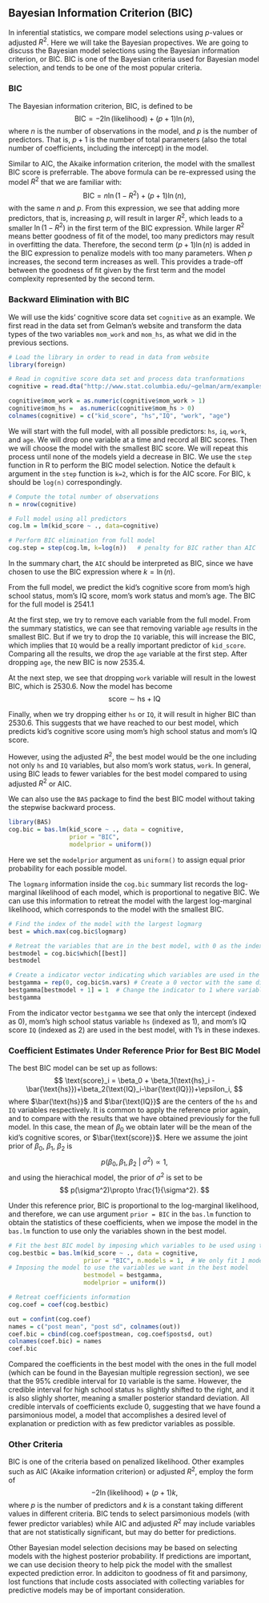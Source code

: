 ## Bayesian Information Criterion (BIC)

In inferential statistics, we compare model selections using $p$-values or adjusted $R^2$. Here we will take the Bayesian propectives. We are going to discuss the Bayesian model selections using the Bayesian information criterion, or BIC. BIC is one of the Bayesian criteria used for Bayesian model selection, and tends to be one of the most popular criteria. 


### BIC

The Bayesian information criterion, BIC, is defined to be
$$ \text{BIC} = -2\ln(\text{likelihood}) + (p+1)\ln(n), $$
where $n$ is the number of observations in the model, and $p$ is the number of predictors. That is, $p+1$ is the number of total parameters (also the total number of coefficients, including the intercept) in the model.

Similar to AIC, the Akaike information criterion, the model with the smallest BIC score is preferrable. The above formula can be re-expressed using the model $R^2$ that we are familiar with:
$$ \text{BIC} = n\ln(1-R^2)+(p+1)\ln(n), $$
with the same $n$ and $p$. From this expression, we see that adding more predictors, that is, increasing $p$, will result in larger $R^2$, which leads to a smaller $\ln(1-R^2)$ in the first term of the BIC expression. While larger $R^2$ means better goodness of fit of the model, too many predictors may result in overfitting the data. Therefore, the second term $(p+1)\ln(n)$ is added in the BIC expression to penalize models with too many parameters. When $p$ increases, the second term increases as well. This provides a trade-off between the goodness of fit given by the first term and the model complexity represented by the second term.

### Backward Elimination with BIC

We will use the kids' cognitive score data set `cognitive` as an example. We first read in the data set from Gelman's website and transform the data types of the two variables `mom_work` and `mom_hs`, as what we did in the previous sections.

```r
# Load the library in order to read in data from website
library(foreign)    

# Read in cognitive score data set and process data tranformations
cognitive = read.dta("http://www.stat.columbia.edu/~gelman/arm/examples/child.iq/kidiq.dta")

cognitive$mom_work = as.numeric(cognitive$mom_work > 1)
cognitive$mom_hs =  as.numeric(cognitive$mom_hs > 0)
colnames(cognitive) = c("kid_score", "hs","IQ", "work", "age")
```

We will start with the full model, with all possible predictors: `hs`, `iq`, `work`, and `age`. We will drop one variable at a time and record all BIC scores. Then we will choose the model with the smallest BIC score. We will repeat this process until none of the models yield a decrease in BIC. We use the `step` function in R to perform the BIC model selection. Notice the default `k` argument in the `step` function is `k=2`, which is for the AIC score. For BIC, `k` should be `log(n)` correspondingly.

```r
# Compute the total number of observations
n = nrow(cognitive)

# Full model using all predictors
cog.lm = lm(kid_score ~ ., data=cognitive)

# Perform BIC elimination from full model
cog.step = step(cog.lm, k=log(n))   # penalty for BIC rather than AIC
```

In the summary chart, the `AIC` should be interpreted as BIC, since we have chosen to use the BIC expression where $k=\ln(n)$.

From the full model, we predict the kid's cognitive score from mom's high school status, mom's IQ score, mom's work status and mom's age. The BIC for the full model is 2541.1 <!--(from the row starting with `<none>`).-->

At the first step, we try to remove each variable from the full model. From the summary statistics, we can see that removing variable `age` results in the smallest BIC. But if we try to drop the `IQ` variable, this will increase the BIC, which implies that `IQ` would be a really important predictor of `kid_score`. Comparing all the results, we drop the `age` variable at the first step. After dropping `age`, the new BIC is now 2535.4.

At the next step, we see that dropping `work` variable will result in the lowest BIC, which is 2530.6. Now the model has become
$$ \text{score} \sim \text{hs} + \text{IQ} $$

Finally, when we try dropping either `hs` or `IQ`, it will result in higher BIC than 2530.6. This suggests that we have reached to our best model, which predicts kid's cognitive score using mom's high school status and mom's IQ score. 

However, using the adjusted $R^2$, the best model would be the one including not only `hs` and `IQ` variables, but also mom's work status, `work`. In general, using BIC leads to fewer variables for the best model compared to using adjusted $R^2$ or AIC.

We can also use the `BAS` package to find the best BIC model without taking the stepwise backward process.
```r
library(BAS)
cog.bic = bas.lm(kid_score ~ ., data = cognitive,
                 prior = "BIC",
                 modelprior = uniform())
```
Here we set the `modelprior` argument as `uniform()` to assign equal prior probability for each possible model.

The `logmarg` information inside the `cog.bic` summary list records the log-marginal likelihood of each model, which is proportional to negative BIC. We can use this information to retreat the model with the largest log-marginal likelihood, which corresponds to the model with the smallest BIC. 

```r
# Find the index of the model with the largest logmarg
best = which.max(cog.bic$logmarg)

# Retreat the variables that are in the best model, with 0 as the index of the intercept
bestmodel = cog.bic$which[[best]]
bestmodel

# Create a indicator vector indicating which variables are used in the best model
bestgamma = rep(0, cog.bic$n.vars) # Create a 0 vector with the same dimension of the number of variables in the full model
bestgamma[bestmodel + 1] = 1  # Change the indicator to 1 where variables are used
bestgamma
```

From the indicator vector `bestgamma` we see that only the intercept (indexed as 0), mom's high school status variable `hs` (indexed as 1), and mom's IQ score `IQ` (indexed as 2) are used in the best model, with 1's in these indexes.


### Coefficient Estimates Under Reference Prior for Best BIC Model

The best BIC model can be set up as follows:
$$ \text{score}_i = \beta_0 + \beta_1(\text{hs}_i - \bar{\text{hs}})+\beta_2(\text{IQ}_i-\bar{\text{IQ}})+\epsilon_i, $$
where $\bar{\text{hs}}$ and $\bar{\text{IQ}}$ are the centers of the `hs` and `IQ` variables respectively. It is common to apply the reference prior again, and to compare with the results that we have obtained previously for the full model. In this case, the mean of $\beta_0$ we obtain later will be the mean of the kid's cognitive scores, or $\bar{\text{score}}$. Here we assume the joint prior of $\beta_0,\ \beta_1,\ \beta_2$ is
$$ p(\beta_0,\beta_1,\beta_2~|~\sigma^2) \propto 1, $$
and using the hierachical model, the prior of $\sigma^2$ is set to be
$$ p(\sigma^2)\propto \frac{1}{\sigma^2}. $$

Under this reference prior, BIC is proportional to the log-marginal likelihood, and therefore, we can use argument `prior = BIC` in the `bas.lm` function to obtain the statistics of these coefficients, when we impose the model in the `bas.lm` function to use only the variables shown in the best model.
```r
# Fit the best BIC model by imposing which variables to be used using the indicators
cog.bestbic = bas.lm(kid_score ~ ., data = cognitive,
                     prior = "BIC", n.models = 1,  # We only fit 1 model
# Imposing the model to use the variables we want in the best model
                     bestmodel = bestgamma,        
                     modelprior = uniform())

# Retreat coefficients information
cog.coef = coef(cog.bestbic)

out = confint(cog.coef)
names = c("post mean", "post sd", colnames(out))
coef.bic = cbind(cog.coef$postmean, cog.coef$postsd, out)
colnames(coef.bic) = names
coef.bic
```

Compared the coefficients in the best model with the ones in the full model (which can be found in the Bayesian multiple regression section), we see that the 95\% credible interval for `IQ` variable is the same. However, the credible interval for high school status `hs` slightly shifted to the right, and it is also slighly shorter, meaning a smaller posterior standard deviation. All credible intervals of coefficients exclude 0, suggesting that we have found a parsimonious model, a model that accomplishes a desired level of explanation or prediction with as few predictor variables as possible.

### Other Criteria

BIC is one of the criteria based on penalized likelihood. Other examples such as AIC (Akaike information criterion) or adjusted $R^2$, employ the form of 
$$ -2\ln(\text{likelihood}) + (p+1)k,$$
where $p$ is the number of predictors and $k$ is a constant taking different values in different criteria. BIC tends to select parsimonious models (with fewer predictor variables) while AIC and adjusted $R^2$ may include variables that are not statistically significant, but may do better for predictions.

Other Bayesian model selection decisions may be based on selecting models with the highest posterior probability. If predictions are important, we can use decision theory to help pick the model with the smallest expected prediction error. In addiciton to goodness of fit and parsimony, lost functions that include costs associated with collecting variables for predictive models may be of important consideration. 




